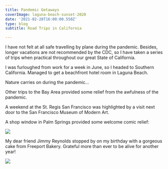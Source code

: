 ---
title: Pandemic Getaways
coverImage: laguna-beach-sunset-2020
date: '2021-02-28T16:00:00.550Z'
type: blog
subtitle: Road Trips in California

---

I have not felt at all safe travelling by plane during the pandemic. Besides, longer vacations are not recommended by the CDC, so I have taken a series of trips when practical throughout our great State of California.

I was furloughed from work for a week in June, so I headed to Southern California. Managed to get a beachfront hotel room in Laguna Beach.

Nature carries on during the pandemic...

<LagunaBeach2020SlideShow />

Other trips to the Bay Area provided some relief from the awfulness of the pandemic.

<PandemicGetawayCarmel2020SlideShow />

<PandemicGetawaySausalito2021SlideShow />

A weekend at the St. Regis San Francisco was highlighted by a visit next door to the San Francisco Museum of Modern Art.

<PandemicGetawaySFMOMA2021SlideShow />

A shop window in Palm Springs provided some welcome comic relief:

<Image src="PalmSpringsShopWindow2020July" />
<TextCollapse src="PalmSpringsShopWindow2020July" />

My dear friend Jimmy Reynolds stopped by on my birthday with a gorgeous cake from Freeport Bakery.
Grateful more than ever to be alive for another year!

<Image src="HappyBdayFromJimmy2020" />
<TextCollapse src="HappyBdayFromJimmy2020" />

